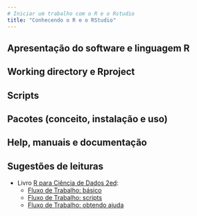```yaml
---
# Iniciar um trabalho com o R e o Rstudio
title: "Conhecendo o R e o RStudio"
---
```


## Apresentação do software e linguagem R


## Working directory e Rproject


## Scripts


## Pacotes (conceito, instalação e uso)


## Help, manuais e documentação


## Sugestões de leituras

- Livro [R para Ciência de Dados 2ed](https://cienciadedatos.github.io/pt-r4ds/):
  - [Fluxo de Trabalho: básico](https://cienciadedatos.github.io/pt-r4ds/workflow-basics.html)
  - [Fluxo de Trabalho: scripts](https://cienciadedatos.github.io/pt-r4ds/workflow-scripts.html)
  - [Fluxo de Trabalho: obtendo ajuda](https://cienciadedatos.github.io/pt-r4ds/workflow-help.html)
